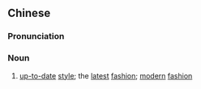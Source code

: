 {{also|时式}}
==Chinese==
{{zh-forms|s=时式}}

===Pronunciation===
{{zh-pron
|m=shíshì
|c=si4 sik1
|cat=n
}}

===Noun===
{{zh-noun}}

# [[up-to-date]] [[style]]; the [[latest]] [[fashion]]; [[modern]] [[fashion]]